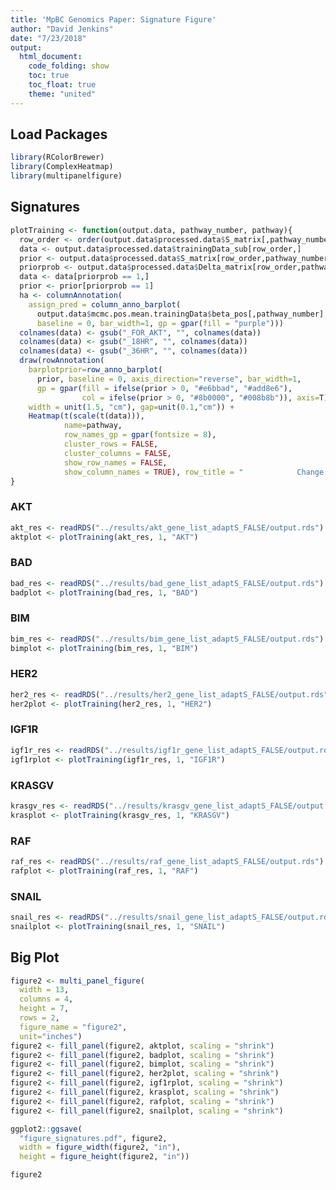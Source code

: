 ```yaml
---
title: 'MpBC Genomics Paper: Signature Figure'
author: "David Jenkins"
date: "7/23/2018"
output:
  html_document:
    code_folding: show
    toc: true
    toc_float: true
    theme: "united"
---
```


## Load Packages

```r
library(RColorBrewer)
library(ComplexHeatmap)
library(multipanelfigure)
```

## Signatures {.tabset}

```r
plotTraining <- function(output.data, pathway_number, pathway){
  row_order <- order(output.data$processed.data$S_matrix[,pathway_number], decreasing = T)
  data <- output.data$processed.data$trainingData_sub[row_order,]
  prior <- output.data$processed.data$S_matrix[row_order,pathway_number]
  priorprob <- output.data$processed.data$Delta_matrix[row_order,pathway_number]
  data <- data[priorprob == 1,]
  prior <- prior[priorprob == 1]
  ha <- columnAnnotation(
    assign_pred = column_anno_barplot(
      output.data$mcmc.pos.mean.trainingData$beta_pos[,pathway_number],
      baseline = 0, bar_width=1, gp = gpar(fill = "purple")))
  colnames(data) <- gsub("_FOR_AKT", "", colnames(data))
  colnames(data) <- gsub("_18HR", "", colnames(data))
  colnames(data) <- gsub("_36HR", "", colnames(data))
  draw(rowAnnotation(
    barplotprior=row_anno_barplot(
      prior, baseline = 0, axis_direction="reverse", bar_width=1,
      gp = gpar(fill = ifelse(prior > 0, "#e6bbad", "#add8e6"),
                col = ifelse(prior > 0, "#8b0000", "#008b8b")), axis=T),
    width = unit(1.5, "cm"), gap=unit(0.1,"cm")) + 
    Heatmap(t(scale(t(data))),
            name=pathway,
            row_names_gp = gpar(fontsize = 8),
            cluster_rows = FALSE,
            cluster_columns = FALSE,
            show_row_names = FALSE,
            show_column_names = TRUE), row_title = "            Change in Expression")
}


```

### AKT

```r
akt_res <- readRDS("../results/akt_gene_list_adaptS_FALSE/output.rds")
aktplot <- plotTraining(akt_res, 1, "AKT")

```

### BAD

```r
bad_res <- readRDS("../results/bad_gene_list_adaptS_FALSE/output.rds")
badplot <- plotTraining(bad_res, 1, "BAD")
```

### BIM

```r
bim_res <- readRDS("../results/bim_gene_list_adaptS_FALSE/output.rds")
bimplot <- plotTraining(bim_res, 1, "BIM")
```

### HER2

```r
her2_res <- readRDS("../results/her2_gene_list_adaptS_FALSE/output.rds")
her2plot <- plotTraining(her2_res, 1, "HER2")
```

### IGF1R

```r
igf1r_res <- readRDS("../results/igf1r_gene_list_adaptS_FALSE/output.rds")
igf1rplot <- plotTraining(igf1r_res, 1, "IGF1R")
```

### KRASGV

```r
krasgv_res <- readRDS("../results/krasgv_gene_list_adaptS_FALSE/output.rds")
krasplot <- plotTraining(krasgv_res, 1, "KRASGV")
```

### RAF

```r
raf_res <- readRDS("../results/raf_gene_list_adaptS_FALSE/output.rds")
rafplot <- plotTraining(raf_res, 1, "RAF")
```

### SNAIL

```r
snail_res <- readRDS("../results/snail_gene_list_adaptS_FALSE/output.rds")
snailplot <- plotTraining(snail_res, 1, "SNAIL")
```

## Big Plot

```r
figure2 <- multi_panel_figure(
  width = 13,
  columns = 4,
  height = 7,
  rows = 2,
  figure_name = "figure2",
  unit="inches")
figure2 <- fill_panel(figure2, aktplot, scaling = "shrink")
figure2 <- fill_panel(figure2, badplot, scaling = "shrink")
figure2 <- fill_panel(figure2, bimplot, scaling = "shrink")
figure2 <- fill_panel(figure2, her2plot, scaling = "shrink")
figure2 <- fill_panel(figure2, igf1rplot, scaling = "shrink")
figure2 <- fill_panel(figure2, krasplot, scaling = "shrink")
figure2 <- fill_panel(figure2, rafplot, scaling = "shrink")
figure2 <- fill_panel(figure2, snailplot, scaling = "shrink")

ggplot2::ggsave(
  "figure_signatures.pdf", figure2,
  width = figure_width(figure2, "in"),
  height = figure_height(figure2, "in"))

figure2
```
